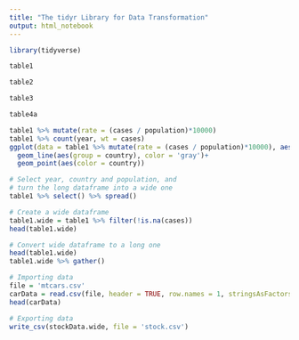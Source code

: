 ```yaml
---
title: "The tidyr Library for Data Transformation"
output: html_notebook
---
```


```r
library(tidyverse)
```

```r
table1 
```

```r
table2
```

```r
table3
```

```r
table4a
```

```r
table1 %>% mutate(rate = (cases / population)*10000)
table1 %>% count(year, wt = cases)
ggplot(data = table1 %>% mutate(rate = (cases / population)*10000), aes(x = year, y = rate)) +
  geom_line(aes(group = country), color = 'gray')+
  geom_point(aes(color = country))
```

```r
# Select year, country and population, and
# turn the long dataframe into a wide one
table1 %>% select() %>% spread()
```

```r
# Create a wide dataframe
table1.wide = table1 %>% filter(!is.na(cases)) 
head(table1.wide)
```

```r
# Convert wide dataframe to a long one
head(table1.wide)
table1.wide %>% gather()
```

```r
# Importing data 
file = 'mtcars.csv'
carData = read.csv(file, header = TRUE, row.names = 1, stringsAsFactors = FALSE)
head(carData)
```

```r
# Exporting data
write_csv(stockData.wide, file = 'stock.csv')
```
